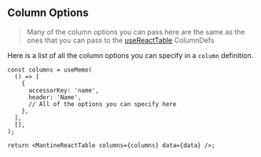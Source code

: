
<Head>
  <title>Column Options - Mantine React Table Docs</title>
  <meta
    name="description"
    content="All the column options that can be used in Mantine React Table"
  />
  <meta
    property="og:title"
    content="Mantine React Table Column Options API Reference"
  />
  <meta
    property="og:description"
    content="A reference of all the column options that can be used in Mantine React Table"
  />
</Head>

## Column Options

> Many of the column options you can pass here are the same as the ones that you can pass to the [useReactTable](https://tanstack.com/table/v8/docs/api/core/column-def) ColumnDefs

Here is a list of all the column options you can specify in a `column` definition.

```tsx
const columns = useMemo(
  () => [
    {
      accessorKey: 'name',
      header: 'Name',
      // All of the options you can specify here
    },
  ],
  [],
);

return <MantineReactTable columns={columns} data={data} />;
```

<ColumnOptionsTable />

<SourceCode />

